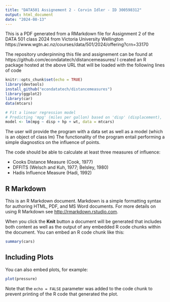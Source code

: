 ```yaml
---
title: "DATA501 Assignement 2 - Corvin Idler - ID 300598312"
output: html_document
date: "2024-08-13"
---
```


This is a PDF generated from a RMarkdown file for Assignment 2 of the DATA 501 class 2024 from Victoria University Wellington
https://www.wgtn.ac.nz/courses/data/501/2024/offering?crn=33170

The repository underpinning this file and assignement can be found at https://github.com/econdatatech/distancemeasures/
I created an R package hosted at the above URL that will be loaded with the following lines of code

```r
knitr::opts_chunk$set(echo = TRUE)
library(devtools)
install_github("econdatatech/distancemeasures")
library(ggplot2)
library(car)
data(mtcars)

# Fit a linear regression model
# Predicting 'mpg' (miles per gallon) based on 'disp' (displacement), 'hp' (horsepower), and 'wt' (weight)
model <- lm(mpg ~ disp + hp + wt, data = mtcars)

```


The user will provide the program with a data set as well as a model (which is an object of class lm)
The functionality of the program entail performing a simple diagnostics on the influence of points.

The code should be able to calculate at least three measures of influence:

* Cooks Distance Measure (Cook, 1977) 
* DFFITS (Welsch and Kuh, 1977; Belsley, 1980) 
* Hadis Influence Measure (Hadi, 1992) 



## R Markdown

This is an R Markdown document. Markdown is a simple formatting syntax for authoring HTML, PDF, and MS Word documents. For more details on using R Markdown see <http://rmarkdown.rstudio.com>.

When you click the **Knit** button a document will be generated that includes both content as well as the output of any embedded R code chunks within the document. You can embed an R code chunk like this:

```r
summary(cars)
```

## Including Plots

You can also embed plots, for example:

```r
plot(pressure)
```

Note that the `echo = FALSE` parameter was added to the code chunk to prevent printing of the R code that generated the plot.
